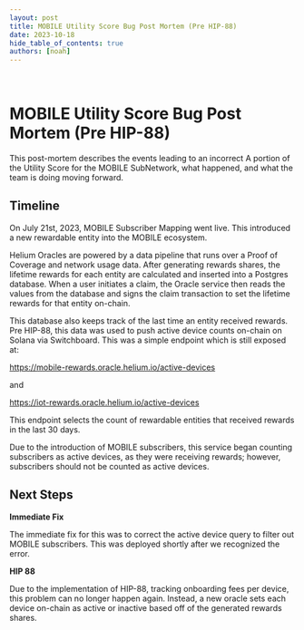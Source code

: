 ```yaml
---
layout: post
title: MOBILE Utility Score Bug Post Mortem (Pre HIP-88)
date: 2023-10-18
hide_table_of_contents: true
authors: [noah]
---
```


&nbsp;

# MOBILE Utility Score Bug Post Mortem (Pre HIP-88)

This post-mortem describes the events leading to an incorrect A portion of the Utility Score for the
MOBILE SubNetwork, what happened, and what the team is doing moving forward.

<!--truncate-->

## Timeline

On July 21st, 2023, MOBILE Subscriber Mapping went live. This introduced a new rewardable entity
into the MOBILE ecosystem.

Helium Oracles are powered by a data pipeline that runs over a Proof of Coverage and network usage
data. After generating rewards shares, the lifetime rewards for each entity are calculated and
inserted into a Postgres database. When a user initiates a claim, the Oracle service then reads the
values from the database and signs the claim transaction to set the lifetime rewards for that entity
on-chain.

This database also keeps track of the last time an entity received rewards. Pre HIP-88, this data
was used to push active device counts on-chain on Solana via Switchboard. This was a simple endpoint
which is still exposed at:

https://mobile-rewards.oracle.helium.io/active-devices

and

https://iot-rewards.oracle.helium.io/active-devices

This endpoint selects the count of rewardable entities that received rewards in the last 30 days.

Due to the introduction of MOBILE subscribers, this service began counting subscribers as active
devices, as they were receiving rewards; however, subscribers should not be counted as active
devices.

## Next Steps

**Immediate Fix**

The immediate fix for this was to correct the active device query to filter out MOBILE subscribers.
This was deployed shortly after we recognized the error.

**HIP 88**

Due to the implementation of HIP-88, tracking onboarding fees per device, this problem can no longer
happen again. Instead, a new oracle sets each device on-chain as active or inactive based off of the
generated rewards shares.
